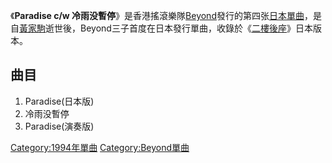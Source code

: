 {{Unreferenced|time=2020-03-31T07:43:17+00:00}}
{{Infobox Single 
| Name           = Paradise<br/>冷雨没暫停
| Cover          = Paradise of Beyond.jpg
| Cover Size   = 
| Caption        = 
| Artist         = [[Beyond|Beyond]]
| from Album     = [[二樓後座|二樓後座]]（日本版本）
| A-side         = 
| B-side         = 
| Released       = 1994年11月2日
| Format         = 
| Recorded       = 
| Genre          = [[日本流行音樂|日本流行音樂]]
| Length         = 
| Label          = [[BMG_JAPAN|Fun House]]
| Writer         = 
| Producer       = 
| Certification  = 
| Chart position = 
| Last single    = [[くちびるを奪いたい|くちびるを奪いたい]] <br/> [[遥かなる夢に～Far_away～|遥かなる夢に～Far away～]]<br/>（1993）
| This single    = '''Paradise <br/> 冷雨沒暫停'''<br/>（1994）
| Next single    = [[アリガトウ|アリガトウ]]<br/>（1995）
| Misc           =
}}

《'''Paradise c/w 冷雨没暫停'''》是香港搖滾樂隊[[Beyond|Beyond]]發行的第四张[[日本|日本]][[單曲|單曲]]，是自[[黃家駒|黃家駒]]逝世後，Beyond三子首度在日本發行單曲，收錄於《[[二樓後座|二樓後座]]》日本版本。

== 曲目 ==
#Paradise(日本版)
#冷雨没暫停
#Paradise(演奏版)

{{Beyond}}

{{music-stub}}

[[Category:1994年單曲|Category:1994年單曲]]
[[Category:Beyond單曲|Category:Beyond單曲]]